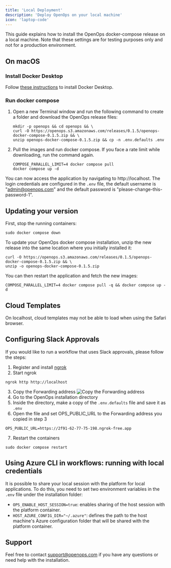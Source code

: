 ```yaml
---
title: 'Local Deployment'
description: 'Deploy OpenOps on your local machine'
icon: 'laptop-code'
---
```


This guide explains how to install the OpenOps docker-compose release on a local machine. Note that these settings are for testing purposes only and not for a production environment.

## On macOS

### Install Docker Desktop

Follow [these instructions](https://docs.docker.com/desktop/setup/install/mac-install/) to install Docker Desktop.

### Run docker compose

1. Open a new Terminal window and run the following command to create a folder and download the OpenOps release files:
    ```shell
    mkdir -p openops && cd openops && \
    curl -O https://openops.s3.amazonaws.com/releases/0.1.5/openops-docker-compose-0.1.5.zip && \
    unzip openops-docker-compose-0.1.5.zip && cp -n .env.defaults .env
   ```
2. Pull the images and run docker compose. If you face a rate limit while downloading, run the command again.
    ```shell
    COMPOSE_PARALLEL_LIMIT=4 docker compose pull
    docker compose up -d
   ```

You can now access the application by navigating to http://localhost. The login credentials are configured in the `.env` file, the default username is "admin@openops.com" and the default password is "please-change-this-password-1".


## Updating your version

First, stop the running containers:
```shell
sudo docker compose down
```

To update your OpenOps docker compose installation, unzip the new release into the same location where you initially installed it:
```shell
curl -O https://openops.s3.amazonaws.com/releases/0.1.5/openops-docker-compose-0.1.5.zip && \
unzip -o openops-docker-compose-0.1.5.zip
```

You can then restart the application and fetch the new images:
```shell
COMPOSE_PARALLEL_LIMIT=4 docker compose pull -q && docker compose up -d
```

## Cloud Templates

On localhost, cloud templates may not be able to load when using the Safari browser.

## Configuring Slack Approvals

If you would like to run a workflow that uses Slack approvals, please follow the steps:
1. Register and install [ngrok](https://ngrok.com/)
2. Start ngrok 
```shell
ngrok http http://localhost
```
3. Copy the Forwarding address
![Copy the Forwarding address](/images/ngrok-public-address.png)
4. Go to the OpenOps installation directory
5. Inside the directory, make a copy of the `.env.defaults` file and save it as `.env`
6. Open the file and set OPS_PUBLIC_URL to the Forwarding address you copied in step 3
```shell
OPS_PUBLIC_URL=https://2f91-62-77-75-198.ngrok-free.app
```
7. Restart the containers
```shell
sudo docker compose restart
```

## Using Azure CLI in workflows: running with local credentials

It is possible to share your local session with the platform for local applications.
To do this, you need to set two environment variables in the `.env` file under the installation folder:
* `OPS_ENABLE_HOST_SESSION=true`: enables sharing of the host session with the platform container.
* `HOST_AZURE_CONFIG_DIR="~/.azure"`: defines the path to the host machine's Azure configuration folder that will be shared with the platform container.


## Support

Feel free to contact support@openops.com if you have any questions or need help with the installation.


